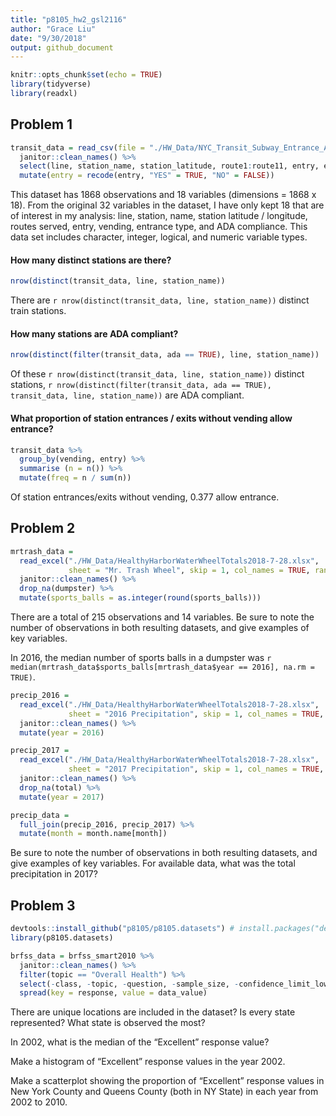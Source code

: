 ```yaml
---
title: "p8105_hw2_gsl2116"
author: "Grace Liu"
date: "9/30/2018"
output: github_document
---
```


```r
knitr::opts_chunk$set(echo = TRUE)
library(tidyverse)
library(readxl)
```

## Problem 1
```r
transit_data = read_csv(file = "./HW_Data/NYC_Transit_Subway_Entrance_And_Exit_Data.csv") %>% 
  janitor::clean_names() %>% 
  select(line, station_name, station_latitude, route1:route11, entry, entrance_type, vending, ada) %>% 
  mutate(entry = recode(entry, "YES" = TRUE, "NO" = FALSE))
```
This dataset has 1868 observations and 18 variables (dimensions = 1868 x 18). From the original 32 variables in the dataset, I have only kept 18 that are of interest in my analysis: line, station, name, station latitude / longitude, routes served, entry, vending, entrance type, and ADA compliance. This data set includes character, integer, logical, and numeric variable types.  

#### How many distinct stations are there?
```r
nrow(distinct(transit_data, line, station_name))
```
There are `r nrow(distinct(transit_data, line, station_name))` distinct train stations.

#### How many stations are ADA compliant?
```r
nrow(distinct(filter(transit_data, ada == TRUE), line, station_name))
```
Of these `r nrow(distinct(transit_data, line, station_name))` distinct stations, `r nrow(distinct(filter(transit_data, ada == TRUE), transit_data, line, station_name))` are ADA compliant.

#### What proportion of station entrances / exits without vending allow entrance?
```r
transit_data %>%
  group_by(vending, entry) %>%
  summarise (n = n()) %>%
  mutate(freq = n / sum(n))
```
Of station entrances/exits without vending, 0.377 allow entrance.

## Problem 2
```r
mrtrash_data =
  read_excel("./HW_Data/HealthyHarborWaterWheelTotals2018-7-28.xlsx",
             sheet = "Mr. Trash Wheel", skip = 1, col_names = TRUE, range = "A2:N256") %>% 
  janitor::clean_names() %>% 
  drop_na(dumpster) %>% 
  mutate(sports_balls = as.integer(round(sports_balls)))
```

There are a total of 215 observations and 14 variables. 
Be sure to note the number of observations in both resulting datasets, and give examples of key variables. 

In 2016, the median number of sports balls in a dumpster was `r median(mrtrash_data$sports_balls[mrtrash_data$year == 2016], na.rm = TRUE)`.

```r
precip_2016 =
  read_excel("./HW_Data/HealthyHarborWaterWheelTotals2018-7-28.xlsx",
             sheet = "2016 Precipitation", skip = 1, col_names = TRUE, range = "A2:B14") %>% 
  janitor::clean_names() %>% 
  mutate(year = 2016)

precip_2017 =
  read_excel("./HW_Data/HealthyHarborWaterWheelTotals2018-7-28.xlsx",
             sheet = "2017 Precipitation", skip = 1, col_names = TRUE, range = "A2:B14") %>%
  janitor::clean_names() %>% 
  drop_na(total) %>% 
  mutate(year = 2017)

precip_data =
  full_join(precip_2016, precip_2017) %>% 
  mutate(month = month.name[month])
```
Be sure to note the number of observations in both resulting datasets, and give examples of key variables. For available data, what was the total precipitation in 2017? 

## Problem 3
```r
devtools::install_github("p8105/p8105.datasets") # install.packages("devtools")
library(p8105.datasets)
```

```r
brfss_data = brfss_smart2010 %>% 
  janitor::clean_names() %>% 
  filter(topic == "Overall Health") %>% 
  select(-class, -topic, -question, -sample_size, -confidence_limit_low:-geo_location) %>% 
  spread(key = response, value = data_value)
```

There are 
unique locations are included in the dataset? Is every state represented? What state is observed the most?  


In 2002, what is the median of the “Excellent” response value?  

Make a histogram of “Excellent” response values in the year 2002.  

Make a scatterplot showing the proportion of “Excellent” response values in New York County and Queens County (both in NY State) in each year from 2002 to 2010.  